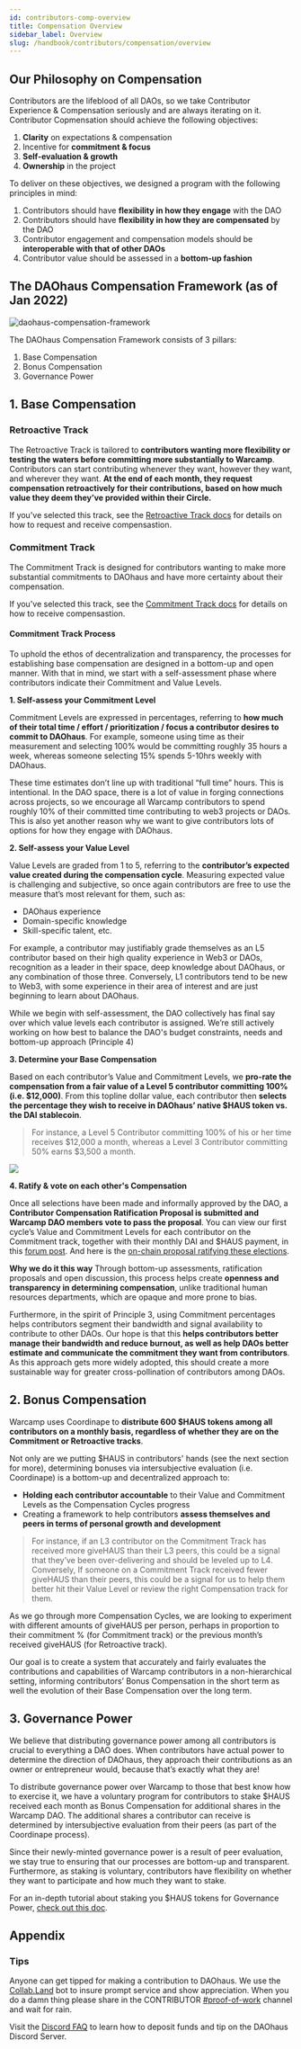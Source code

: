 ```yaml
---
id: contributors-comp-overview
title: Compensation Overview
sidebar_label: Overview
slug: /handbook/contributors/compensation/overview
---
```


## Our Philosophy on Compensation 

Contributors are the lifeblood of all DAOs, so we take Contributor Experience & Compensation seriously and are always iterating on it. Contributor Copmensation should achieve the following objectives:
1. **Clarity** on expectations & compensation
2. Incentive for **commitment & focus**
3. **Self-evaluation & growth**
4. **Ownership** in the project

To deliver on these objectives, we designed a program with the following principles in mind: 
1. Contributors should have **flexibility in how they engage** with the DAO
2. Contributors should have **flexibility in how they are compensated** by the DAO
3. Contributor engagement and compensation models should be **interoperable with that of other DAOs**
4. Contributor value should be assessed in a **bottom-up fashion**

## The DAOhaus Compensation Framework (as of Jan 2022)

![daohaus-compensation-framework](https://cdn.substack.com/image/fetch/w_1100,c_limit,f_auto,q_auto:good,fl_progressive:steep/https%3A%2F%2Fbucketeer-e05bbc84-baa3-437e-9518-adb32be77984.s3.amazonaws.com%2Fpublic%2Fimages%2F24fa3079-7494-44f6-8ada-51dca896675b_1600x1090.png) 

The DAOhaus Compensation Framework consists of 3 pillars: 
1. Base Compensation 
2. Bonus Compensation 
3. Governance Power 

## 1. Base Compensation 

### Retroactive Track

The Retroactive Track is tailored to **contributors wanting more flexibility or testing the waters before committing more substantially to Warcamp**. Contributors can start contributing whenever they want, however they want, and wherever they want. **At the end of each month, they request compensation retroactively for their contributions, based on how much value they deem they’ve provided within their Circle.**

If you've selected this track, see the [Retroactive Track docs](retroactive) for details on how to request and receive compensastion.

### Commitment Track

The Commitment Track is designed for contributors wanting to make more substantial commitments to DAOhaus and have more certainty about their compensation.

If you've selected this track, see the [Commitment Track docs](commitment) for details on how to receive compensastion.

#### Commitment Track Process

To uphold the ethos of decentralization and transparency, the processes for establishing base compensation are designed in a bottom-up and open manner. With that in mind, we start with a self-assessment phase where contributors indicate their Commitment and Value Levels. 

**1. Self-assess your Commitment Level** 

Commitment Levels are expressed in percentages, referring to **how much of their total time / effort / prioritization / focus a contributor desires to commit to DAOhaus**. For example, someone using time as their measurement and selecting 100% would be committing roughly 35 hours a week, whereas someone selecting 15% spends 5-10hrs weekly with DAOhaus. 

These time estimates don’t line up with traditional “full time” hours. This is intentional. In the DAO space, there is a lot of value in forging connections across projects, so we encourage all Warcamp contributors to spend roughly 10% of their committed time contributing to web3 projects or DAOs. This is also yet another reason why we want to give contributors lots of options for how they engage with DAOhaus.

**2. Self-assess your Value Level** 

Value Levels are graded from 1 to 5, referring to the **contributor’s expected value created during the compensation cycle**. Measuring expected value is challenging and subjective, so once again contributors are free to use the measure that’s most relevant for them, such as: 
- DAOhaus experience
- Domain-specific knowledge
- Skill-specific talent, etc. 

For example, a contributor may justifiably grade themselves as an L5 contributor based on their high quality experience in Web3 or DAOs, recognition as a leader in their space, deep knowledge about DAOhaus, or any combination of those three. Conversely, L1 contributors tend to be new to Web3, with some experience in their area of interest and are just beginning to learn about DAOhaus. 

While we begin with self-assessment, the DAO collectively has final say over which value levels each contributor is assigned. We’re still actively working on how best to balance the DAO's budget constraints, needs and bottom-up approach (Principle 4)

**3. Determine your Base Compensation** 

Based on each contributor’s Value and Commitment Levels, we **pro-rate the compensation from a fair value of a Level 5 contributor committing 100% (i.e. $12,000)**. From this topline dollar value, each contributor then **selects the percentage they wish to receive in DAOhaus’ native $HAUS token vs. the DAI stablecoin**. 

> For instance, a Level 5 Contributor committing 100% of his or her time receives $12,000 a month, whereas a Level 3 Contributor committing 50% earns $3,500 a month. 

![](https://cdn.substack.com/image/fetch/w_1100,c_limit,f_auto,q_auto:good,fl_progressive:steep/https%3A%2F%2Fbucketeer-e05bbc84-baa3-437e-9518-adb32be77984.s3.amazonaws.com%2Fpublic%2Fimages%2F1e1a6f89-7314-4d1f-9a91-bf4f2298421d_1600x1090.png)

**4. Ratify & vote on each other's Compensation** 

Once all selections have been made and informally approved by the DAO, a **Contributor Compensation Ratification Proposal is submitted and Warcamp DAO members vote to pass the proposal**. You can view our first cycle’s Value and Commitment Levels for each contributor on the Commitment track, together with their monthly DAI and $HAUS payment, in this [forum post](https://forum.daohaus.club/t/compensation-cycle-1-contributor-commitments-ratification-proposal/3578). And here is the [on-chain proposal ratifying these elections](https://app.daohaus.club/dao/0x64/0xef3d8c4fbb1860fceab16595db7e650cd5ad51c1/proposals/76).

**Why we do it this way** 
Through bottom-up assessments, ratification proposals and open discussion, this process helps create **openness and transparency in determining compensation**, unlike traditional human resources departments, which are opaque and more prone to bias.

Furthermore, in the spirit of Principle 3, using Commitment percentages helps contributors segment their bandwidth and signal availability to contribute to other DAOs. Our hope is that this **helps contributors better manage their bandwidth and reduce burnout, as well as help DAOs better estimate and communicate the commitment they want from contributors**. As this approach gets more widely adopted, this should create a more sustainable way for greater cross-pollination of contributors among DAOs.

## 2. Bonus Compensation 

Warcamp uses Coordinape to **distribute 600 $HAUS tokens among all contributors on a monthly basis, regardless of whether they are on the Commitment or Retroactive tracks**. 

Not only are we putting $HAUS in contributors' hands (see the next section for more), determining bonuses via intersubjective evaluation (i.e. Coordinape) is a bottom-up and decentralized approach to:
- **Holding each contributor accountable** to their Value and Commitment Levels as the Compensation Cycles progress
- Creating a framework to help contributors **assess themselves and peers in terms of personal growth and development**

> For instance, if an L3 contributor on the Commitment Track has received more giveHAUS than their L3 peers, this could be a signal that they’ve been over-delivering and should be leveled up to L4. Conversely, If someone on a Commitment Track received fewer giveHAUS than their peers, this could be a signal for us to help them better hit their Value Level or review the right Compensation track for them. 

As we go through more Compensation Cycles, we are looking to experiment with different amounts of giveHAUS per person, perhaps in proportion to their commitment % (for Commitment track) or the previous month’s received giveHAUS (for Retroactive track).

Our goal is to create a system that accurately and fairly evaluates the contributions and capabilities of Warcamp contributors in a non-hierarchical setting, informing contributors’ Bonus Compensation in the short term as well the evolution of their Base Compensation over the long term.

## 3. Governance Power 
We believe that distributing governance power among all contributors is crucial to everything a DAO does. When contributors have actual power to determine the direction of DAOhaus, they approach their contributions as an owner or entrepreneur would, because that’s exactly what they are!

To distribute governance power over Warcamp to those that best know how to exercise it, we have a voluntary program for contributors to stake $HAUS received each month as Bonus Compensation for additional shares in the Warcamp DAO. The additional shares a contributor can receive is determined by intersubjective evaluation from their peers (as part of the Coordinape process). 

Since their newly-minted governance power is a result of peer evaluation, we stay true to ensuring that our processes are bottom-up and transparent. Furthermore, as staking is voluntary, contributors have flexibility on whether they want to participate and how much they want to stake. 

For an in-depth tutorial about staking you $HAUS tokens for Governance Power, [check out this doc](earn-power).

## Appendix

### Tips
Anyone can get tipped for making a contribution to DAOhaus. We use the [Collab.Land](https://collab.land/) bot to insure prompt service and show appreciation. When you do a damn thing please share in the CONTRIBUTOR [#proof-of-work](https://discord.gg/9E34aNDFnV) channel and wait for rain.

Visit the [Discord FAQ](https://daohaus.club/docs/handbook/discord-faq) to learn how to deposit funds and tip on the DAOhaus Discord Server.


